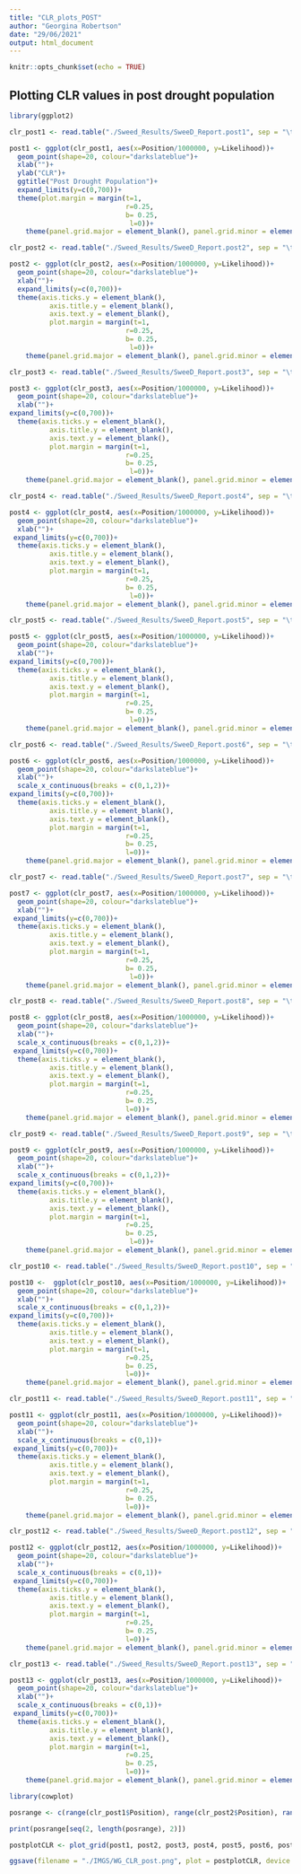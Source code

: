 ```yaml
---
title: "CLR_plots_POST"
author: "Georgina Robertson"
date: "29/06/2021"
output: html_document
---
```


```r
knitr::opts_chunk$set(echo = TRUE)
```

## Plotting CLR values in post drought population

```r
library(ggplot2)
```


```r
clr_post1 <- read.table("./Sweed_Results/SweeD_Report.post1", sep = "\t", header = T, skip = 2)

post1 <- ggplot(clr_post1, aes(x=Position/1000000, y=Likelihood))+
  geom_point(shape=20, colour="darkslateblue")+
  xlab("")+
  ylab("CLR")+ 
  ggtitle("Post Drought Population")+
  expand_limits(y=c(0,700))+
  theme(plot.margin = margin(t=1,
                             r=0.25,
                             b= 0.25,
                              l=0))+
    theme(panel.grid.major = element_blank(), panel.grid.minor = element_blank())
```

```r
clr_post2 <- read.table("./Sweed_Results/SweeD_Report.post2", sep = "\t", header = T, skip = 2)

post2 <- ggplot(clr_post2, aes(x=Position/1000000, y=Likelihood))+
  geom_point(shape=20, colour="darkslateblue")+
  xlab("")+
  expand_limits(y=c(0,700))+
  theme(axis.ticks.y = element_blank(),
          axis.title.y = element_blank(),
          axis.text.y = element_blank(),
          plot.margin = margin(t=1,
                             r=0.25,
                             b= 0.25,
                              l=0))+
    theme(panel.grid.major = element_blank(), panel.grid.minor = element_blank())
```

```r
clr_post3 <- read.table("./Sweed_Results/SweeD_Report.post3", sep = "\t", header = T, skip = 2)

post3 <- ggplot(clr_post3, aes(x=Position/1000000, y=Likelihood))+
  geom_point(shape=20, colour="darkslateblue")+
  xlab("")+
expand_limits(y=c(0,700))+
  theme(axis.ticks.y = element_blank(),
          axis.title.y = element_blank(),
          axis.text.y = element_blank(),
          plot.margin = margin(t=1,
                             r=0.25,
                             b= 0.25,
                              l=0))+
    theme(panel.grid.major = element_blank(), panel.grid.minor = element_blank())
```


```r
clr_post4 <- read.table("./Sweed_Results/SweeD_Report.post4", sep = "\t", header = T, skip = 2)

post4 <- ggplot(clr_post4, aes(x=Position/1000000, y=Likelihood))+
  geom_point(shape=20, colour="darkslateblue")+
  xlab("")+
 expand_limits(y=c(0,700))+
  theme(axis.ticks.y = element_blank(),
          axis.title.y = element_blank(),
          axis.text.y = element_blank(),
          plot.margin = margin(t=1,
                             r=0.25,
                             b= 0.25,
                              l=0))+
    theme(panel.grid.major = element_blank(), panel.grid.minor = element_blank())
```

```r
clr_post5 <- read.table("./Sweed_Results/SweeD_Report.post5", sep = "\t", header = T, skip = 2)

post5 <- ggplot(clr_post5, aes(x=Position/1000000, y=Likelihood))+
  geom_point(shape=20, colour="darkslateblue")+
  xlab("")+
expand_limits(y=c(0,700))+
  theme(axis.ticks.y = element_blank(),
          axis.title.y = element_blank(),
          axis.text.y = element_blank(),
          plot.margin = margin(t=1,
                             r=0.25,
                             b= 0.25,
                              l=0))+
    theme(panel.grid.major = element_blank(), panel.grid.minor = element_blank())
```

```r
clr_post6 <- read.table("./Sweed_Results/SweeD_Report.post6", sep = "\t", header = T, skip = 2)

post6 <- ggplot(clr_post6, aes(x=Position/1000000, y=Likelihood))+
  geom_point(shape=20, colour="darkslateblue")+
  xlab("")+
  scale_x_continuous(breaks = c(0,1,2))+
expand_limits(y=c(0,700))+
  theme(axis.ticks.y = element_blank(),
          axis.title.y = element_blank(),
          axis.text.y = element_blank(),
          plot.margin = margin(t=1,
                             r=0.25,
                             b= 0.25,
                             l=0))+
    theme(panel.grid.major = element_blank(), panel.grid.minor = element_blank())
```

```r
clr_post7 <- read.table("./Sweed_Results/SweeD_Report.post7", sep = "\t", header = T, skip = 2)

post7 <- ggplot(clr_post7, aes(x=Position/1000000, y=Likelihood))+
  geom_point(shape=20, colour="darkslateblue")+
  xlab("")+
 expand_limits(y=c(0,700))+
  theme(axis.ticks.y = element_blank(),
          axis.title.y = element_blank(),
          axis.text.y = element_blank(),
          plot.margin = margin(t=1,
                             r=0.25,
                             b= 0.25,
                              l=0))+
    theme(panel.grid.major = element_blank(), panel.grid.minor = element_blank())
```

```r
clr_post8 <- read.table("./Sweed_Results/SweeD_Report.post8", sep = "\t", header = T, skip = 2)

post8 <- ggplot(clr_post8, aes(x=Position/1000000, y=Likelihood))+
  geom_point(shape=20, colour="darkslateblue")+
  xlab("")+
  scale_x_continuous(breaks = c(0,1,2))+
 expand_limits(y=c(0,700))+
  theme(axis.ticks.y = element_blank(),
          axis.title.y = element_blank(),
          axis.text.y = element_blank(),
          plot.margin = margin(t=1,
                             r=0.25,
                             b= 0.25,
                             l=0))+
    theme(panel.grid.major = element_blank(), panel.grid.minor = element_blank())
```

```r
clr_post9 <- read.table("./Sweed_Results/SweeD_Report.post9", sep = "\t", header = T, skip = 2)

post9 <- ggplot(clr_post9, aes(x=Position/1000000, y=Likelihood))+
  geom_point(shape=20, colour="darkslateblue")+
  xlab("")+
  scale_x_continuous(breaks = c(0,1,2))+
expand_limits(y=c(0,700))+
  theme(axis.ticks.y = element_blank(),
          axis.title.y = element_blank(),
          axis.text.y = element_blank(),
          plot.margin = margin(t=1,
                             r=0.25,
                             b= 0.25,
                              l=0))+
    theme(panel.grid.major = element_blank(), panel.grid.minor = element_blank())
```

```r
clr_post10 <- read.table("./Sweed_Results/SweeD_Report.post10", sep = "\t", header = T, skip = 2)

post10 <-  ggplot(clr_post10, aes(x=Position/1000000, y=Likelihood))+
  geom_point(shape=20, colour="darkslateblue")+
  xlab("")+
  scale_x_continuous(breaks = c(0,1,2))+
expand_limits(y=c(0,700))+
  theme(axis.ticks.y = element_blank(),
          axis.title.y = element_blank(),
          axis.text.y = element_blank(),
          plot.margin = margin(t=1,
                             r=0.25,
                             b= 0.25,
                             l=0))+
    theme(panel.grid.major = element_blank(), panel.grid.minor = element_blank())
```

```r
clr_post11 <- read.table("./Sweed_Results/SweeD_Report.post11", sep = "\t", header = T, skip = 2)

post11 <- ggplot(clr_post11, aes(x=Position/1000000, y=Likelihood))+
  geom_point(shape=20, colour="darkslateblue")+
  xlab("")+
  scale_x_continuous(breaks = c(0,1))+
 expand_limits(y=c(0,700))+
  theme(axis.ticks.y = element_blank(),
          axis.title.y = element_blank(),
          axis.text.y = element_blank(),
          plot.margin = margin(t=1,
                             r=0.25,
                             b= 0.25,
                             l=0))+
    theme(panel.grid.major = element_blank(), panel.grid.minor = element_blank())
```


```r
clr_post12 <- read.table("./Sweed_Results/SweeD_Report.post12", sep = "\t", header = T, skip = 2)

post12 <- ggplot(clr_post12, aes(x=Position/1000000, y=Likelihood))+
  geom_point(shape=20, colour="darkslateblue")+
  xlab("")+
  scale_x_continuous(breaks = c(0,1))+
 expand_limits(y=c(0,700))+
  theme(axis.ticks.y = element_blank(),
          axis.title.y = element_blank(),
          axis.text.y = element_blank(),
          plot.margin = margin(t=1,
                             r=0.25,
                             b= 0.25,
                             l=0))+
    theme(panel.grid.major = element_blank(), panel.grid.minor = element_blank())
```

```r
clr_post13 <- read.table("./Sweed_Results/SweeD_Report.post13", sep = "\t", header = T, skip = 2)

post13 <- ggplot(clr_post13, aes(x=Position/1000000, y=Likelihood))+
  geom_point(shape=20, colour="darkslateblue")+
  xlab("")+
  scale_x_continuous(breaks = c(0,1))+
 expand_limits(y=c(0,700))+
  theme(axis.ticks.y = element_blank(),
          axis.title.y = element_blank(),
          axis.text.y = element_blank(),
          plot.margin = margin(t=1,
                             r=0.25,
                             b= 0.25,
                             l=0))+
    theme(panel.grid.major = element_blank(), panel.grid.minor = element_blank())
```


```r
library(cowplot)
```

```r
posrange <- c(range(clr_post1$Position), range(clr_post2$Position), range(clr_post3$Position), range(clr_post4$Position), range(clr_post5$Position), range(clr_post6$Position), range(clr_post7$Position), range(clr_post8$Position), range(clr_post9$Position), range(clr_post10$Position), range(clr_post11$Position), range(clr_post12$Position), range(clr_post13$Position))

print(posrange[seq(2, length(posrange), 2)])
```

```r
postplotCLR <- plot_grid(post1, post2, post3, post4, post5, post6, post7, post8, post9, post10, post11, post12, post13, ncol = 13, nrow = 1, rel_widths = c(6.2, 4.1, 3.8, 2.9, 2.9, 2.3, 2.8, 2.4, 2, 1.7, 1.6, 1.2, 1.1))
```

```r
ggsave(filename = "./IMGS/WG_CLR_post.png", plot = postplotCLR, device = "png", width = 50, height = 4, units = "cm")
```
